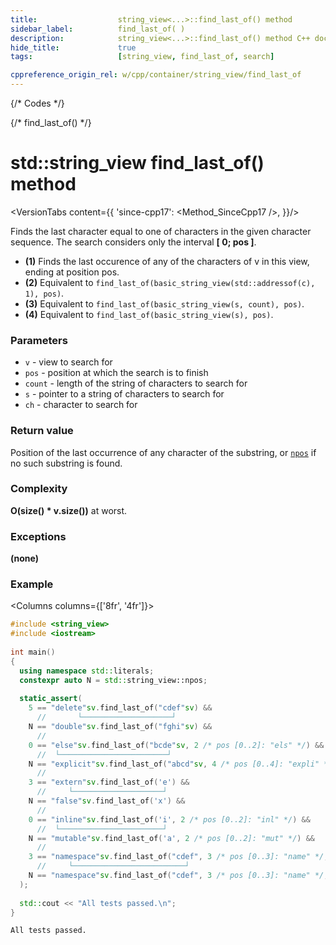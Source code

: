 ```yaml
---
title:					string_view<...>::find_last_of() method
sidebar_label:			find_last_of( )
description:			string_view<...>::find_last_of() method C++ documentation
hide_title:				true
tags:					[string_view, find_last_of, search]

cppreference_origin_rel: w/cpp/container/string_view/find_last_of
---
```




{/* Codes */}

{/* find_last_of() */}

# std::string_view find_last_of() method

<VersionTabs content={{
	'since-cpp17': <Method_SinceCpp17 />,
}}/>

Finds the last character equal to one of characters in the given character sequence.
The search considers only the interval **[ 0; pos ]**.

 - **(1)** Finds the last occurence of any of the characters of v in this view, ending at position pos.
 - **(2)** Equivalent to `find_last_of(basic_string_view(std::addressof(c), 1), pos)`.
 - **(3)** Equivalent to `find_last_of(basic_string_view(s, count), pos)`.
 - **(4)** Equivalent to `find_last_of(basic_string_view(s), pos)`.

### Parameters

 - `v` - view to search for
 - `pos` - position at which the search is to finish
 - `count` - length of the string of characters to search for
 - `s` - pointer to a string of characters to search for
 - `ch` - character to search for

### Return value

Position of the last occurrence of any character of the substring, or [`npos`](#) if no such substring is found.

### Complexity

**O(size() * v.size())** at worst.

<ImproveSection />

### Exceptions

**(none)**

### Example

<Columns columns={['8fr', '4fr']}>
<div>

```cpp
#include <string_view>
#include <iostream>
 
int main()
{
  using namespace std::literals;
  constexpr auto N = std::string_view::npos;
 
  static_assert(
    5 == "delete"sv.find_last_of("cdef"sv) &&
      //       └────────────────────┘
    N == "double"sv.find_last_of("fghi"sv) &&
      //
    0 == "else"sv.find_last_of("bcde"sv, 2 /* pos [0..2]: "els" */) &&
      //  └────────────────────────┘
    N == "explicit"sv.find_last_of("abcd"sv, 4 /* pos [0..4]: "expli" */) &&
      //
    3 == "extern"sv.find_last_of('e') &&
      //     └────────────────────┘
    N == "false"sv.find_last_of('x') &&
      //
    0 == "inline"sv.find_last_of('i', 2 /* pos [0..2]: "inl" */) &&
      //  └───────────────────────┘
    N == "mutable"sv.find_last_of('a', 2 /* pos [0..2]: "mut" */) &&
      //
    3 == "namespace"sv.find_last_of("cdef", 3 /* pos [0..3]: "name" */, 3 /* "cde" */) &&
      //     └─────────────────────────┘
    N == "namespace"sv.find_last_of("cdef", 3 /* pos [0..3]: "name" */, 2 /* "cd" */)
  );
 
  std::cout << "All tests passed.\n";
}
```

</div>
<div>

```plaintext title="Output"
All tests passed.
```

</div>
</Columns>
